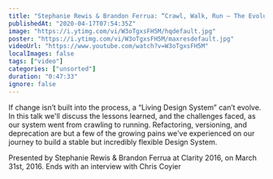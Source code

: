 ```yaml
---
title: "Stephanie Rewis & Brandon Ferrua: “Crawl, Walk, Run – The Evolution of a Design Sys…” — Clarity 2016"
publishedAt: "2020-04-17T07:54:35Z"
image: "https://i.ytimg.com/vi/W3oTgxsFH5M/hqdefault.jpg"
poster: "https://i.ytimg.com/vi/W3oTgxsFH5M/maxresdefault.jpg"
videoUrl: "https://www.youtube.com/watch?v=W3oTgxsFH5M"
localImages: false
tags: ["video"]
categories: ["unsorted"]
duration: "0:47:33"
ignore: false
---
```

If change isn’t built into the process, a “Living Design System” can’t evolve. In this talk we'll discuss the lessons learned, and the challenges faced, as our system went from crawling to running. Refactoring, versioning, and deprecation are but a few of the growing pains we've experienced on our journey to build a stable but incredibly flexible Design System.

Presented by Stephanie Rewis & Brandon Ferrua at Clarity 2016, on March 31st, 2016. Ends with an interview with Chris Coyier
